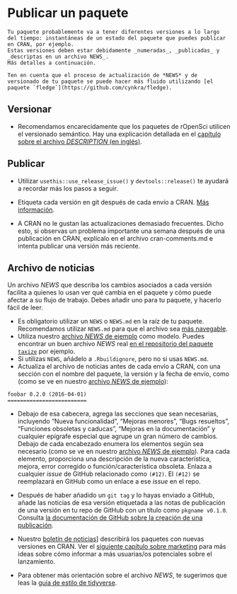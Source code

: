 # Publicar un paquete {#releasing}

```block
Tu paquete probablemente va a tener diferentes versiones a lo largo del tiempo: instantáneas de un estado del paquete que puedes publicar en CRAN, por ejemplo. 
Estas versiones deben estar debidamente _numeradas_, _publicadas_ y _descriptas en un archivo NEWS_.
Más detalles a continuación.

Ten en cuenta que el proceso de actualización de *NEWS* y de versionado de tu paquete se puede hacer más fluido utilizando [el paquete `fledge`](https://github.com/cynkra/fledge).
```

## Versionar

-   Recomendamos encarecidamente que los paquetes de rOpenSci utilicen el versionado semántico. Hay una explicación detallada en el [capítulo sobre el archivo *DESCRIPTION* (en inglés)](https://r-pkgs.org/description.html#version).

## Publicar

-   Utilizar `usethis::use_release_issue()` y `devtools::release()` te ayudará a recordar más los pasos a seguir. 

-   Etiqueta cada versión en git después de cada envío a CRAN.
    [Más información](https://help.github.com/articles/creating-releases/).

-   A CRAN no le gustan las actualizaciones demasiado frecuentes.
    Dicho esto, si observas un problema importante una semana después de una publicación en CRAN, explícalo en el archivo cran-comments.md e intenta publicar una versión más reciente.

## Archivo de noticias {#news}

Un archivo *NEWS* que describa los cambios asociados a cada versión facilita a quienes lo usan ver qué cambia en el paquete y cómo puede afectar a su flujo de trabajo.
Debes añadir uno para tu paquete, y hacerlo fácil de leer.

-   Es obligatorio utilizar un `NEWS` o `NEWS.md` en la raíz de tu paquete. Recomendamos utilizar `NEWS.md` para que el archivo sea [más navegable](https://happygitwithr.com/workflows-browsability.html).
-   Utiliza nuestro [archivo *NEWS* de ejemplo](#newstemplate) como modelo. Puedes encontrar un buen archivo *NEWS* real [en el repositorio del paquete `taxize`](https://github.com/ropensci/taxize/blob/master/NEWS.md) por ejemplo.
-   Si utilizas `NEWS`, añádelo a `.Rbuildignore`, pero no si usas `NEWS.md`.
-   Actualiza el archivo de noticias antes de cada envío a CRAN, con una sección con el nombre del paquete, la versión y la fecha de envío, como (como se ve en nuestro [archivo *NEWS* de ejemplo](#newstemplate)):

```
foobar 0.2.0 (2016-04-01)
=========================
```

-   Debajo de esa cabecera, agrega las secciones que sean necesarias, incluyendo "Nueva funcionalidad", "Mejoras menores", "Bugs resueltos", "Funciones obsoletas y caducas", "Mejoras en la documentación" y cualquier epígrafe especial que agrupe un gran número de cambios. Debajo de cada encabezado enumera los elementos según sea necesario (como se ve en nuestro [archivo *NEWS* de ejemplo](#newstemplate)). Para cada elemento, proporciona una descripción de la nueva característica, mejora, error corregido o función/característica obsoleta. Enlaza a cualquier *issue* de GitHub relacionado como `(#12)`. El `(#12)` se reemplazará en GitHub como un enlace a ese *issue* en el repo.
-   Después de haber añadido un `git tag` y lo hayas enviado a GitHub, añade las noticias de esa versión etiquetada a las notas de publicación de una versión en tu repo de GitHub con un título como `pkgname v0.1.0`. Consulta [la documentación de GitHub sobre la creación de una publicación](https://help.github.com/articles/creating-releases/).

-   Nuestro [boletín de noticias](https://news.ropensci.org/)] describirá los paquetes con nuevas versiones en CRAN. Ver el [siguiente capítulo sobre marketing](#marketing) para más ideas sobre cómo informar a más usuarias/os potenciales sobre el lanzamiento.
-   Para obtener más orientación sobre el archivo *NEWS*, te sugerimos que leas la [guía de estilo de tidyverse](https://style.tidyverse.org/news.html).

